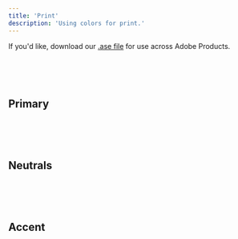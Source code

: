 ```yaml
---
title: 'Print'
description: 'Using colors for print.'
---
```



If you'd like, download our [.ase file](/../resources/colors/print/liferay-brand-palette-cmyk.ase) for use across Adobe Products.

<br />
<br />
<br />

## Primary

<Grid columns="repeat( auto-fit, minmax(200px, 1fr) )" autoRows="auto" gap="3.3rem 3rem">
	<ColorSwatch hex="#0b63ce" cmyk="92, 75, 0, 0" name="primary" title="Liferay Brand Primary" pms="2728C" />
	<ColorSwatch hex="#1AA0E8" cmyk="96, 42, 6, 0" name="light" title="Liferay Brand Light" pms="7461C" />
	<ColorSwatch hex="#204589" cmyk="100, 87, 27, 1" name="dark" title="Liferay Brand Dark" pms="281C" />
</Grid>

<br />
<br />
<br />

## Neutrals

<Grid columns="repeat( auto-fit, minmax(200px, 1fr) )" autoRows="auto" gap="3.3rem 3rem">
	<ColorSwatch hex="#1B324B" cmyk="13, 7, 8, 0" name="neutral1" title="Hoth 1" pms="[TODO]" />
	<ColorSwatch hex="#364A64" cmyk="28, 18, 18, 0" name="neutral2" title="Hoth 2"  pms="[TODO]" />
	<ColorSwatch hex="#50657D" cmyk="46, 31, 30, 0" name="neutral3" title="Hoth 3"  pms="[TODO]" />
	<ColorSwatch hex="#647480" cmyk="58, 42, 37, 5" name="neutral4" title="Hoth 4"  pms="[TODO]" />
	<ColorSwatch hex="#7D8B94" cmyk="66, 50, 37, 10" name="neutral5" title="Hoth 5" pms="[TODO]"  />
	<ColorSwatch hex="#A2AEB3" cmyk="76, 60, 35, 13" name="neutral6" title="Hoth 6" pms="[TODO]"  />
	<ColorSwatch hex="#C4CACB" cmyk="81, 67, 42, 28" name="neutral7" title="Hoth 7" pms="[TODO]"  />
	<ColorSwatch hex="#E8E8E7" cmyk="87, 73, 47, 44" name="neutral8" title="Hoth 8" pms="[TODO]"  />
	<ColorSwatch hex="#F7F8F9" cmyk="82, 71, 59, 75" name="neutral9" title="Hoth 9" pms="[TODO]"  />
</Grid>

<br />
<br />
<br />

## Accent

<Grid columns="repeat( auto-fit, minmax(200px, 1fr) )" autoRows="auto" gap="3.3rem 3rem">
	<ColorSwatch hex="#1AA0E8" cmyk="100, 96, 11, 4" name="accent1" title="Yavin IV" pms="2746C" />
	<ColorSwatch hex="#E06E31" cmyk="0, 63, 78, 0" name="accent2" title="Jakku" pms="164C" />
	<ColorSwatch hex="#D33A2F" cmyk="18, 96, 92, 7" name="accent3" title="Mustafar" pms="711C" />
	<ColorSwatch hex="#42BFC2" cmyk="66, 191, 194" name="accent4" title="Alderaan 4" pms="[TODO]" />
	<ColorSwatch hex="#E55E75" cmyk="11, 80, 43, 0 " name="accent5" title="Dagobah" pms="702C" />
	<ColorSwatch hex="#19AB4F" cmyk="80, 8, 100, 0" name="accent6" title="Endor" pms="354C" />
	<ColorSwatch hex="#503690" cmyk="86, 100, 0, 0" name="accent7" title="Onderon" pms="[TODO]" />
	<ColorSwatch hex="#FDCC4A" cmyk="0, 17, 85, 0" name="accent8" title="Tatooine" pms="122C" />
	<ColorSwatch hex="#47C6F5" cmyk="100, 51, 29, 6" name="accent9" title="Bespin 9" pms="7706C" />
</Grid>

<br />
<br />
<br />